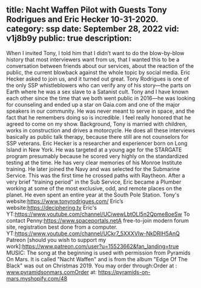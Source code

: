 title: Nacht Waffen Pilot with Guests Tony Rodrigues and Eric Hecker 10-31-2020.
category: ssp
date: September 28, 2022
vid: v1j8b9y
public: true
description:
---
When I invited Tony, I told him that I didn’t want to do the blow-by-blow history that most interviewers want from us, that I wanted this to be a conversation between friends about our services, about the reaction of the public, the current blowback against the whole topic by social media. Eric Hecker asked to join us, and it turned out great.
Tony Rodrigues is one of the only SSP whistleblowers who can verify any of his story—the parts on Earth where he was a sex slave to a Satanist cult. Tony and I have known each other since the time that we both went public in 2016—he was looking for counseling and ended up a star on Gaia.com and one of the major speakers in our community. He was never meant to serve in space, and the fact that he remembers doing so is incredible. I feel really honored that he agreed to come on my show.
Background, Tony is married with children, works in construction and drives a motorcycle. He does all these interviews basically as public talk therapy, because there still are not counselors for SSP veterans.
Eric Hecker is a researcher and experiencer born on Long Island in New York. He was targeted at a young age for the STARGATE program presumably because he scored very highly on the standardized testing at the time. He has very clear memories of his Monroe Institute training. He later joined the Navy and was selected for the Submarine Service. This was the first time he crossed paths with Raytheon. After a very brief "training period" in the Sub Service, Eric became a Plumber working at some of the most exclusive, odd, and remote places on the planet. He even spent an entire year at the South Pole Station.
Tony's website:https://www.tonyrodrigues.com/
Eric’s website:https://deciphering.tv
Eric's YT:https://www.youtube.com/channel/UCiwewLbtOLl5n2Qpme8oeSw
To contact Penny:https://www.spaceportals.netA free-to-join modern forum site, registration best done from a computer.
YT:https://www.youtube.com/channel/UCkr7_5XXXVIw-NkDRIH5AnQ
Patreon [should you wish to support my work]:https://www.patreon.com/user?u=15523662&fan_landing=true
MUSIC: The song at the beginning is used with permission from Pyramids On Mars. It is called "Nacht Waffen" and is from the album "Edge Of The Black" was out on Christmas 2019.
You may order through:Order at : www.pyramidsonmars.comOrder at: https://pyramids-on-mars.myshopify.com/48
